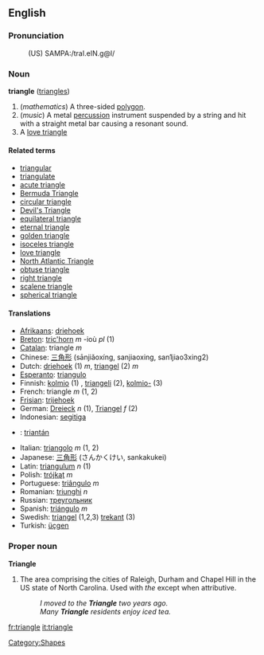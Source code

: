 ==English==
===Pronunciation===
:(US) SAMPA:/traI.eIN.g@l/

===Noun===
'''triangle''' ([[triangles]])

# (''mathematics'') A three-sided [[polygon]].
# (''music'') A metal [[percussion]] instrument suspended by a string and hit with a straight metal bar causing a resonant sound.
# A [[love triangle]]

====Related terms====
*[[triangular]]
*[[triangulate]]
*[[acute triangle]]
*[[Bermuda Triangle]]
*[[circular triangle]]
*[[Devil's Triangle]]
*[[equilateral triangle]]
*[[eternal triangle]]
*[[golden triangle]]
*[[isoceles triangle]]
*[[love triangle]]
*[[North Atlantic Triangle]]
*[[obtuse triangle]]
*[[right triangle]]
*[[scalene triangle]]
*[[spherical triangle]]

====Translations====
* [[Afrikaans]]: [[driehoek]]
* [[Breton]]: [[tric'horn]] ''m'' -ioù ''pl'' (1)
* [[Catalan]]: triangle ''m''
* Chinese: [[三角形]] (sānjiǎoxíng, sanjiaoxing, san1jiao3xing2)
* Dutch: [[driehoek]] (1) ''m'', [[triangel]] (2) ''m''
* [[Esperanto]]: [[triangulo]]
* Finnish: [[kolmio]] (1) , [[triangeli]] (2), [[kolmio-]] (3)
* French: triangle ''m'' (1, 2)
* [[Frisian]]: [[trijehoek]]
* German: [[Dreieck]] ''n'' (1), [[Triangel]] ''f'' (2)
* Indonesian: [[segitiga]]
* {{ga}}: [[triantán]]
* Italian: [[triangolo]] ''m'' (1, 2)
* Japanese: [[三角形]] (さんかくけい, sankakukei)
* Latin: [[triangulum]] ''n'' (1)
* Polish: [[trójkąt]] ''m''
* Portuguese: [[triângulo]] ''m''
* Romanian: [[triunghi]] ''n''
* Russian: [[треугольник]]
* Spanish: [[triángulo]] ''m''
* Swedish: [[triangel]] (1,2,3) [[trekant]] (3)
* Turkish: [[üçgen]]

===Proper noun===
'''Triangle'''

# The area comprising the cities of Raleigh, Durham and Chapel Hill in the US state of North Carolina.  Used with ''the'' except when attributive.
#: ''I moved to the '''Triangle''' two years ago.''
#: ''Many '''Triangle''' residents enjoy iced tea.''

[[Category:Shapes]]

[[fr:triangle]]
[[it:triangle]]